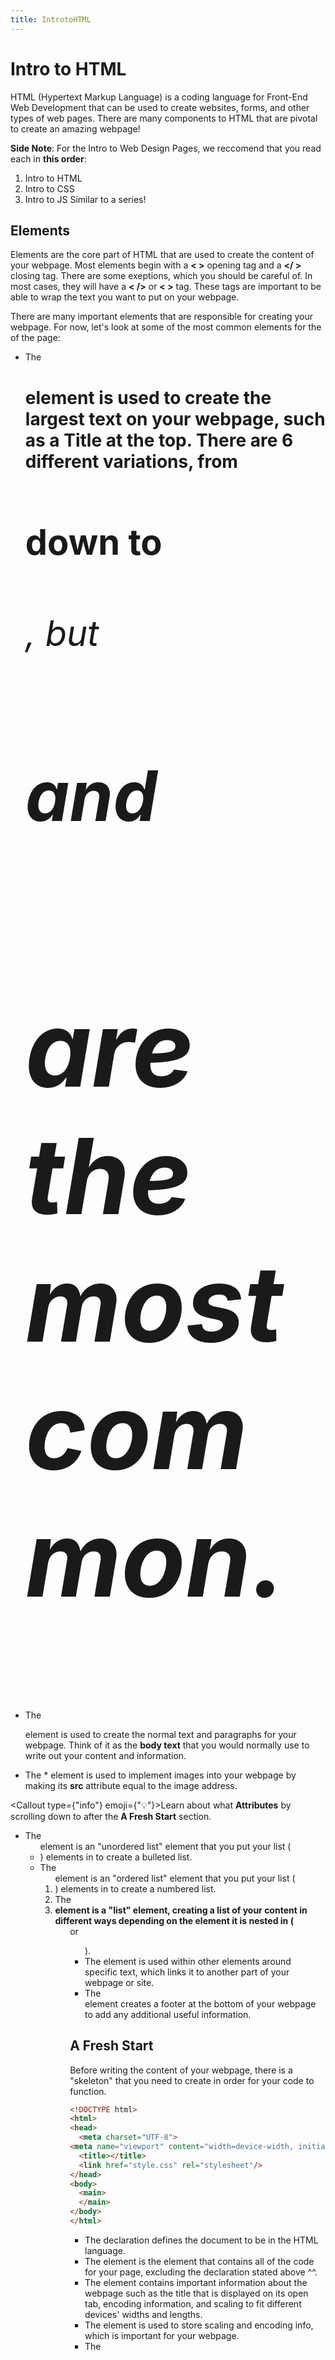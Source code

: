 ```yaml
---
title: IntrotoHTML
---
```



# Intro to HTML
HTML (Hypertext Markup Language) is a coding language for Front-End Web Development that can be used to create websites, forms, and other types of web pages.
There are many components to HTML that are pivotal to create an amazing webpage!

**Side Note**: For the Intro to Web Design Pages, we reccomend that you read each in **this order**:
1. Intro to HTML
2. Intro to CSS
3. Intro to JS
Similar to a series!

## Elements
Elements are the core part of HTML that are used to create the content of your webpage. Most elements begin with a **< >** opening tag and a **</ >** closing tag. There are some exeptions, which you should be careful of. In most cases, they will have a **< />** or **< >** tag. These tags are important to be able to wrap the text you want to put on your webpage.

There are many important elements that are responsible for creating your webpage. For now, let's look at some of the most common elements for the **<body>** of the page:

- The **<h1>** element is used to create the largest text on your webpage, such as a Title at the top. There are 6 different variations, from **<h1>** down to **<h6>**, but **<h1>** and **<h2>** are the most common.
- The **<p>** element is used to create the normal text and paragraphs for your webpage. Think of it as the **body text** that you would normally use to write out your content and information.
- The **<img>*** element is used to implement images into your webpage by making its **src** attribute equal to the image address.

<Callout type={"info"} emoji={"💡"}>Learn about what **Attributes** by scrolling down to after the **A Fresh Start** section.</Callout>

- The **<ul>** element is an "unordered list" element that you put your list (**<li>**) elements in to create a bulleted list.
- The **<ol>** element is an "ordered list" element that you put your list (**<li>**) elements in to create a numbered list.
- The **<li>**element is a "list" element, creating a list of your content in different ways depending on the element it is nested in (**<ol>** or **<ul>**).
- The **<a>** element is used within other elements around specific text, which links it to another part of your webpage or site.
- The **<footer>** element creates a footer at the bottom of your webpage to add any additional useful information.

## A Fresh Start
Before writing the content of your webpage, there is a "skeleton" that you need to create in order for your code to function.

```HTML
<!DOCTYPE html>
<html>
<head>
  <meta charset="UTF-8">
<meta name="viewport" content="width=device-width, initial-scale=1.0">
  <title></title>
  <link href="style.css" rel="stylesheet"/>
</head>
<body>
  <main>
  </main>
</body>
</html>
```

- The **<!DOCTYPE html>** declaration defines the document to be in the HTML language.
- The **<html>** element is the element that contains all of the code for your page, excluding the declaration stated above ^^.
- The **<head>** element contains important information about the webpage such as the title that is displayed on its open tab, encoding information, and scaling to fit different devices' widths and lengths.
- The **<meta>** element is used to store scaling and encoding info, which is important for your webpage.
- The **<title>** element is where you put the title of your webpage to be displayed on its tab bar when opened.
- The **<link>** element is used to link your HTML file to your CSS (Cascading Style Sheets) file, which will be used to add some design and styling to your page. We will get to that later.
- The **<body>** element is where you will write the content code for your webpage.
- The **<main>** element is where the code for the main part of your webpage will go (Not the header or footer, but the body in between)
- The **<script>** element is used to link your HTML file to a JavaScript (JS) file, which will give your webpage interactivity by controlling specific elements. We will get to more of that later.

<Callout type={"info"} emoji={"💡"}>Learn more about CSS and JS in the "Intro to CSS" and "Intro to JS" pages respectively.</Callout>

## Attributes

```HTML
<!DOCTYPE html>
<html>
<head>
  <meta charset="UTF-8">
<meta name="viewport" content="width=device-width, initial-scale=1.0">
  <title></title>
  <link href="style.css" rel="stylesheet"/>
</head>
<body>
  <h1 class="page-title">My Project</h1>
  <p class="description">This is my project</p>
  <script src="script.js"></script>
</body>
</html>
```

As seen in the example above, many of the elements had **attributes** that provided specific values to add features to your code (highlighted in light blue). These are essential to create a webpage efficiently and have the best results.

Some attributes, like the **class** attribute, give a description for the element that they are being used by that can be used for programmers to read through code easier and make appropriate changes, but also to easily target specific parts of their code with CSS for styling purposes.

Other attributes, like the **lang** or **alt** attribute, are used to provide the webpage important information that will help with formatting and/or SEO (Search Engine Optimization).

## Conclusion

To summarize, below is example code for a webpage using all of the previously mentioned information from this page:

## Example Code:

```HTML
<!DOCTYPE html>
<html>
<head>
  <meta charset="utf-8">
<meta name="viewport" content="width=device-width, initial-scale=1.0">
  <title></title>
  <link href="style.css" rel="stylesheet"/>
</head>
<body>
  <header>
    <nav>
      <ul>
        <li><a href="#cat-image">Image of Cat</a></li>
        <li><a href="#reasons">Why I Like Cats</a></li>
      </ul>
    </nav>
    <h1 class="page-title">My Project</h1>
  </header>
  <p class="description">This is my project</p>
  <img class="cat-image" id="cat-image" src="https://smb.ibsrv.net/imageresizer/image/article_manager/1200x1200/20586/516506/heroimage0.327162001643150501.jpg">
  <p class="description">This is a kitten, I will name him Cookie.</p>
  <p>Cats are one of my <i>favorite</i> animals!</p>
  <p>This is because they are:</p>
  <ul id="reasons">
    <li class="list">Funny</li>
    <li class="list">Clever</li>
    <li class="list">Energetic</li>
    <li class="list">Fluffy</li>
  </ul>
  <p class="description" id="final">And so much more!</p>
  <script src="script.js"></script>
  <footer>
    <p>- Created by a fellow programmer</p>
  </footer>
</body>
</html>
```

Here is what the code above would create:

[HTML Webpage](https://b02490e8-84e6-474c-bbe5-56ac045c3658-00-833t1dcm4cf8.picard.replit.dev/)

This webpage doesn't seem to have much styling or design to it. With CSS and JS, this webpage will become much more visually appealing and easier to navigate!

Happy Coding!

<Callout type={"info"} emoji={"💡"}>Look into CSS next with our **Intro to CSS** page!</Callout>